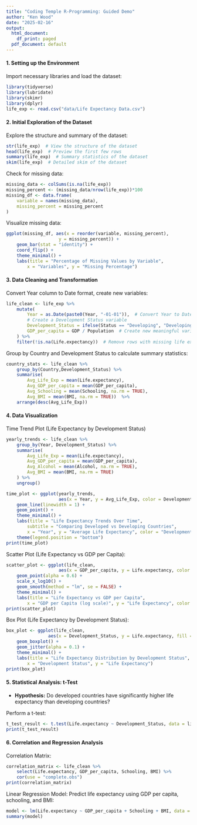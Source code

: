 ```yaml
---
title: "Coding Temple R-Programming: Guided Demo"
author: "Ken Wood"
date: "2025-02-16"
output:
  html_document:
    df_print: paged
  pdf_document: default
---
```

#### 1. Setting up the Environment

Import necessary libraries and load the dataset:

```r
library(tidyverse)
library(lubridate)
library(skimr)
library(dplyr)
life_exp <- read.csv("data/Life Expectancy Data.csv")
```
#### 2. Initial Exploration of the Dataset

Explore the structure and summary of the dataset:

```r
str(life_exp)  # View the structure of the dataset
head(life_exp)  # Preview the first few rows
summary(life_exp)  # Summary statistics of the dataset
skim(life_exp)  # Detailed skim of the dataset
```
Check for missing data:

```r
missing_data <- colSums(is.na(life_exp))
missing_percent <- (missing_data/nrow(life_exp))*100
missing_df <- data.frame(
    variable = names(missing_data),
    missing_percent = missing_percent
)
```

Visualize missing data:

```r
ggplot(missing_df, aes(x = reorder(variable, missing_percent),
                    y = missing_percent)) +
    geom_bar(stat = "identity") +
    coord_flip() +
    theme_minimal() +
    labs(title = "Percentage of Missing Values by Variable",
        x = "Variables", y = "Missing Percentage")

```

#### 3. Data Cleaning and Transformation

Convert Year column to Date format, create new variables:

```r
life_clean <- life_exp %>%
    mutate(
        Year = as.Date(paste0(Year, "-01-01")),  # Convert Year to Date format
        # Create a Development Status variable
        Development_Status = ifelse(Status == "Developing", "Developing", "Developed"),  
        GDP_per_capita = GDP / Population  # Create new meaningful variable for GDP per capita
    ) %>%
    filter(!is.na(Life.expectancy))  # Remove rows with missing life expectancy values
```

Group by Country and Development Status to calculate summary statistics:

```r
country_stats <- life_clean %>%
    group_by(Country,Development_Status) %>%
    summarise(
        Avg_Life_Exp = mean(Life.expectancy),
        Avg_GDP_per_capita = mean(GDP_per_capita),
        Avg_Schooling = mean(Schooling, na.rm = TRUE),
        Avg_BMI = mean(BMI, na.rm = TRUE))  %>%
    arrange(desc(Avg_Life_Exp))
```

#### 4. Data Visualization

Time Trend Plot (Life Expectancy by Development Status)

```r
yearly_trends <- life_clean %>%
    group_by(Year, Development_Status) %>%
    summarise(
        Avg_Life_Exp = mean(Life.expectancy),
        Avg_GDP_per_capita = mean(GDP_per_capita),
        Avg_Alcohol = mean(Alcohol, na.rm = TRUE),
        Avg_BMI = mean(BMI, na.rm = TRUE)
    ) %>%
    ungroup()

time_plot <- ggplot(yearly_trends,
                    aes(x = Year, y = Avg_Life_Exp, color = Development_Status)) +
    geom_line(linewidth = 1) +
    geom_point() +
    theme_minimal() +
    labs(title = "Life Expectancy Trends Over Time",
        subtitle = "Comparing Developed vs Developing Countries",
        x = "Year", y = "Average Life Expectancy", color = "Development Status") +
    theme(legend.position = "bottom")
print(time_plot)
```

Scatter Plot (Life Expectancy vs GDP per Capita):

```r
scatter_plot <- ggplot(life_clean,
                    aes(x = GDP_per_capita, y = Life.expectancy, color = Development_Status)) +
    geom_point(alpha = 0.6) +
    scale_x_log10() +
    geom_smooth(method = "lm", se = FALSE) +
    theme_minimal() +
    labs(title = "Life Expectancy vs GDP per Capita",
        x = "GDP per Capita (log scale)", y = "Life Expectancy", color = "Development Status")
print(scatter_plot)
```

Box Plot (Life Expectancy by Development Status):

```r
box_plot <- ggplot(life_clean,
                aes(x = Development_Status, y = Life.expectancy, fill = Development_Status)) +
    geom_boxplot() +
    geom_jitter(alpha = 0.1) +
    theme_minimal() +
    labs(title = "Life Expectancy Distribution by Development Status",
        x = "Development Status", y = "Life Expectancy")
print(box_plot)
```

#### 5. Statistical Analysis: t-Test

- **Hypothesis:** Do developed countries have significantly higher life expectancy than developing countries?

Perform a t-test:

```r
t_test_result <- t.test(Life.expectancy ~ Development_Status, data = life_clean)
print(t_test_result)
```

#### 6. Correlation and Regression Analysis

Correlation Matrix:

```r
correlation_matrix <- life_clean %>%
    select(Life.expectancy, GDP_per_capita, Schooling, BMI) %>%
    cor(use = "complete.obs")
print(correlation_matrix)
```

Linear Regression Model: Predict life expectancy using GDP per capita, schooling, and BMI:
```r
model <- lm(Life.expectancy ~ GDP_per_capita + Schooling + BMI, data = life_clean)
summary(model)
```
